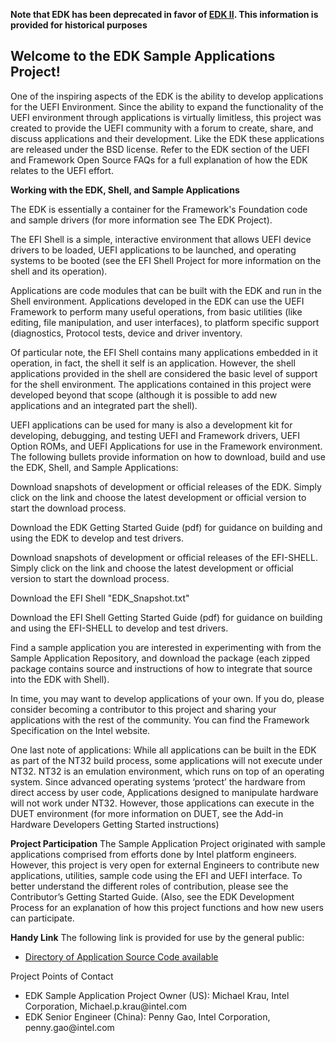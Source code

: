 '''Note that EDK has been deprecated in favor of [[EDK II]]. This information is provided for historical purposes'''

== Welcome to the '''EDK Sample Applications Project'''! ==
One of the inspiring aspects of the EDK is the ability to develop applications for the UEFI Environment.  Since the ability to expand the functionality of the UEFI environment through applications is virtually limitless, this project was created to provide the UEFI community with a forum to create, share, and discuss applications and their development. Like the EDK these applications are released under the BSD license. Refer to the EDK section of the UEFI and Framework Open Source FAQs for a full explanation of how the EDK relates to the UEFI effort. 


'''Working with the EDK, Shell, and Sample Applications'''

The EDK is essentially a container for the Framework's Foundation code and sample drivers (for more information see The EDK Project). 


The EFI Shell is a simple, interactive environment that allows UEFI device drivers to be loaded, UEFI applications to be launched, and operating systems to be booted (see the EFI Shell Project for more information on the shell and its operation).  


Applications are code modules that can be built with the EDK and run in the Shell environment.  Applications developed in the EDK can use the UEFI Framework to perform many useful operations, from basic utilities (like editing, file manipulation, and user interfaces), to platform specific support (diagnostics, Protocol tests, device and driver inventory.   


Of particular note, the EFI Shell contains many applications embedded in it operation, in fact, the shell it self is an application.  However, the shell applications provided in the shell are considered the basic level of support for the shell environment.  The applications contained in this project were developed beyond that scope (although it is possible to add new applications and an integrated part the shell).   


UEFI applications can be used for many  is also a development kit for developing, debugging, and testing UEFI and Framework drivers, UEFI Option ROMs, and UEFI Applications for use in the Framework environment. The following bullets provide information on how to download, build and use the EDK, Shell, and Sample Applications: 


Download snapshots of development or official releases of the EDK. Simply click on the link and choose the latest development or official version to start the download process. 

Download the EDK Getting Started Guide (pdf) for guidance on building and using the EDK to develop and test drivers. 

Download snapshots of development or official releases of the EFI-SHELL. Simply click on the link and choose the latest development or official version to start the download process. 

Download the EFI Shell "EDK_Snapshot.txt" 

Download the EFI Shell Getting Started Guide (pdf) for guidance on building and using the EFI-SHELL to develop and test drivers. 

Find a sample application you are interested in experimenting with from the Sample Application Repository, and download the package (each zipped package contains source and instructions of how to integrate that source into the EDK with Shell).

In time, you may want to develop applications of your own.  If you do, please consider becoming a contributor to this project and sharing your applications with the rest of the community.  You can find the Framework Specification on the Intel website.

One last note of applications: While all applications can be built in the EDK as part of the NT32 build process, some applications will not execute under NT32.  NT32 is an emulation environment, which runs on top of an operating system. Since advanced operating systems ‘protect’ the hardware from direct access by user code, Applications designed to manipulate hardware will not work under NT32.  However, those applications can execute in the DUET environment (for more information on DUET, see the Add-in Hardware Developers Getting Started instructions) 


'''Project Participation'''
The Sample Application Project originated with sample applications comprised from efforts done by Intel platform engineers.  However, this project is very open for external Engineers to contribute new applications, utilities, sample code using the EFI and UEFI interface. 
To better understand the different roles of contribution, please see the Contributor’s Getting Started Guide.   (Also, see the EDK Development Process for an explanation of how this project functions and how new users can participate.

'''Handy Link'''
The following link is provided for use by the general public: 

*[http://sourceforge.net/projects/edk-apps/files/ Directory of Application Source Code available] 


Project Points of Contact
* EDK Sample Application Project Owner (US): Michael Krau, Intel Corporation, Michael.p.krau@intel.com 
* EDK Senior Engineer (China): Penny Gao, Intel Corporation, penny.gao@intel.com